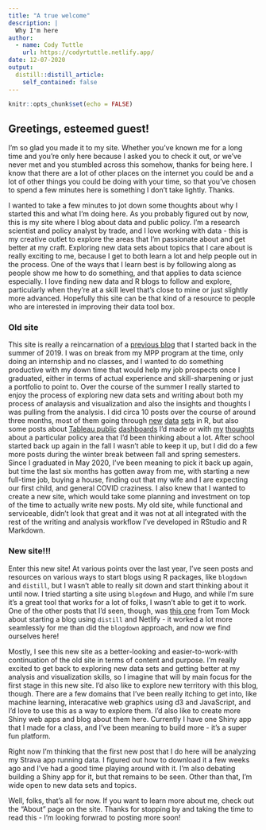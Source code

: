 ```yaml
---
title: "A true welcome"
description: |
  Why I'm here
author:
  - name: Cody Tuttle
    url: https://codyrtuttle.netlify.app/
date: 12-07-2020
output:
  distill::distill_article:
    self_contained: false
---
```



```r
knitr::opts_chunk$set(echo = FALSE)
```

## Greetings, esteemed guest! 

I'm so glad you made it to my site. Whether you've known me for a long time and you're only here because I asked you to check it out, or we've never met and you stumbled across this somehow, thanks for being here. I know that there are a lot of other places on the internet you could be and a lot of other things you could be doing with your time, so that you've chosen to spend a few minutes here is something I don't take lightly. Thanks.

I wanted to take a few minutes to jot down some thoughts about why I started this and what I'm doing here. As you probably figured out by now, this is my site where I blog about data and public policy. I'm a research scientist and policy analyst by trade, and I love working with data - this is my creative outlet to explore the areas that I'm passionate about and get better at my craft. Exploring new data sets about topics that I care about is really exciting to me, because I get to both learn a lot and help people out in the process. One of the ways that I learn best is by following along as people show me how to do something, and that applies to data science especially. I love finding new data and R blogs to follow and explore, particularly when they're at a skill level that's close to mine or just slightly more advanced. Hopefully this site can be that kind of a resource to people who are interested in improving their data tool box. 

### Old site

This site is really a reincarnation of a [previous blog](https://crtuttle.weebly.com/) that I started back in the summer of 2019. I was on break from my MPP program at the time, only doing an internship and no classes, and I wanted to do something productive with my down time that would help my job prospects once I graduated, either in terms of actual experience and skill-sharpening or just a portfolio to point to. Over the course of the summer I really started to enjoy the process of exploring new data sets and writing about both my process of analaysis and visualization and also the insights and thoughts I was pulling from the analysis. I did circa 10 posts over the course of around three months, most of them going through [new](https://crtuttle.weebly.com/blog/mapping-the-twin-cities) [data](https://crtuttle.weebly.com/blog/police-stops-in-st-paul-minnesota) [sets](https://crtuttle.weebly.com/blog/northeast-minneapolis-rental-market-dynamics) in R, but also some posts about [Tableau public](https://public.tableau.com/profile/cody.tuttle#!/vizhome/MinimumWageWorkAcrosstheUnitedStates2002to2017/Dashboard1) [dashboards](https://public.tableau.com/profile/cody.tuttle#!/vizhome/StateandCountyPovertyRates/PovertyRatesDash) I'd made or with [my](https://crtuttle.weebly.com/blog/moving-to-opportunity-research-and-policy) [thoughts](https://crtuttle.weebly.com/blog/poverty-and-opportunity-pt-ii) about a particular policy area that I'd been thinking about a lot. After school started back up again in the fall I wasn't able to keep it up, but I did do a few more posts during the winter break between fall and spring semesters. Since I graduated in May 2020, I've been meaning to pick it back up again, but time the last six months has gotten away from me, with starting a new full-time job, buying a house, finding out that my wife and I are expecting our first child, and general COVID craziness. I also knew that I wanted to create a new site, which would take some planning and investment on top of the time to actually write new posts. My old site, while functional and serviceable, didn't look that great and it was not at all integrated with the rest of the writing and analysis workflow I've developed in RStudio and R Markdown. 

### New site!!!

Enter this new site! At various points over the last year, I've seen posts and resources on various ways to start blogs using R packages, like `blogdown` and `distill`, but I wasn't able to really sit down and start thinking about it until now. I tried starting a site using `blogdown` and Hugo, and while I'm sure it's a great tool that works for a lot of folks, I wasn't able to get it to work. One of the other posts that I'd seen, though, was [this one](https://themockup.netlify.app/posts/2020-08-01-building-a-blog-with-distill/) from Tom Mock about starting a blog using `distill` and Netlify - it worked a lot more seamlessly for me than did the `blogdown` approach, and now we find ourselves here!

Mostly, I see this new site as a better-looking and easier-to-work-with continuation of the old site in terms of content and purpose. I'm really excited to get back to exploring new data sets and getting better at my analysis and visualization skills, so I imagine that will by main focus for the first stage in this new site. I'd also like to explore new territory with this blog, though. There are a few domains that I've been really itching to get into, like machine learning, interacative web graphics using d3 and JavaScript, and I'd love to use this as a way to explore them. I'd also like to create more Shiny web apps and blog about them here. Currently I have one Shiny app that I made for a class, and I've been meaning to build more - it's a super fun platform. 

Right now I'm thinking that the first new post that I do here will be analyzing my Strava app running data. I figured out how to download it a few weeks ago and I've had a good time playing around with it. I'm also debating building a Shiny app for it, but that remains to be seen. Other than that, I'm wide open to new data sets and topics. 

Well, folks, that's all for now. If you want to learn more about me, check out the "About" page on the site. Thanks for stopping by and taking the time to read this - I'm looking forwrad to posting more soon!


